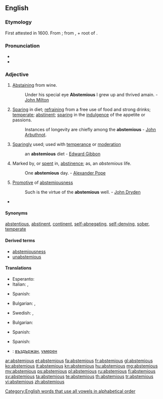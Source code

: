 ==English==

===Etymology===
First attested in 1600. From {{etyl|la}} {{term|abstemius|abstēmius|abstaining from wine|lang=la}}; from {{term|ab||lang=la}}, {{term|abs||from|lang=la}} + root of {{term|temetum|tēmētum|[[intoxicating]] drink|lang=la}}.

===Pronunciation===
* {{IPA|/æb.ˈsti.mi.əs/}}
* {{rhymes|iːmiəs}}

===Adjective===
{{en-adj}}

# {{context|obsolete|Late Latin}} [[abstaining|Abstaining]] from wine.
#: Under his special eye '''Abstemious''' I grew up and thrived amain. - [[w:John Milton|John Milton]]
# [[sparing|Sparing]] in diet; [[refraining]] from a free use of food and strong drinks; [[temperate]]; [[abstinent]]; [[sparing]] in the [[indulgence]] of the appetite or passions.
#: Instances of longevity are chiefly among the '''abstemious''' - [[w:John Arbuthnot|John Arbuthnot]].
# [[sparing|Sparingly]] used; used with [[temperance]] or [[moderation]]
#: an '''abstemious''' diet - [[w:Edward Gibbon|Edward Gibbon]]
# Marked by, or [[spent]] in, [[abstinence]]; as, an ''abstemious'' life.
#: One '''abstemious''' day. - [[w:Alexander Pope|Alexander Pope]]
# {{context|rare}} [[promotive|Promotive]] of [[abstemiousness]]
#: Such is the virtue of the '''abstemious''' well. - [[w:John Dryden|John Dryden]]
* {{seeCites}}

====Synonyms====
[[abstentious]], [[abstinent]], [[continent]], [[abnegating|self-abnegating]], [[self-denying]], [[sober]], [[temperate]]

====Derived terms====
* [[abstemiousness]]
* [[unabstemious]]

====Translations====
{{trans-top|abstaining from wine}}
* Esperanto: {{t|eo|sobrema}}
* Italian: {{t+|it|astemio|m}}, {{t+|it|astemia|f}}
{{trans-mid}}
* Spanish: {{t|es|sobrio}}
{{trans-bottom}}

{{trans-top|sparing in diet}}
* Bulgarian: {{t|bg|въздържан}},  {{t|bg|скромен}}
{{trans-mid}}
* Swedish: {{t|sv|återhållsam}}, {{t|sv|måttfull}}
{{trans-bottom}}

{{trans-top|sparingly used; used with temperance or moderation}}
* Bulgarian: {{t|bg|пестелив}}
{{trans-mid}}
* Spanish: {{t|es|abstemio}}
{{trans-bottom}}

{{trans-top|marked by, or spent in, abstinence}}
* Spanish: {{t|es|abstemio}}
{{trans-mid}}
{{trans-bottom}}

{{trans-top|promotive of abstemiousness}}
{{trans-mid}}
{{trans-bottom}}

{{checktrans-top}}
* {{ttbc|bg}}: [[въздържан]], [[умерен]]
{{trans-bottom}}

[[Category:English words that use all vowels in alphabetical order]]

[[ar:abstemious]]
[[et:abstemious]]
[[fa:abstemious]]
[[fr:abstemious]]
[[gl:abstemious]]
[[ko:abstemious]]
[[it:abstemious]]
[[kn:abstemious]]
[[hu:abstemious]]
[[mg:abstemious]]
[[my:abstemious]]
[[ps:abstemious]]
[[pl:abstemious]]
[[ru:abstemious]]
[[fi:abstemious]]
[[sv:abstemious]]
[[ta:abstemious]]
[[te:abstemious]]
[[th:abstemious]]
[[tr:abstemious]]
[[vi:abstemious]]
[[zh:abstemious]]